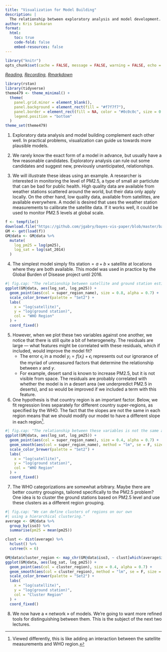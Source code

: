 ```yaml
---
title: "Visualization for Model Building"
description: | 
  The relationship between exploratory analysis and model development.
author: Kris Sankaran
format:
  html:
    toc: true
    code-fold: false
    embed-resources: false
---
```



```r
library("knitr")
opts_chunk$set(cache = FALSE, message = FALSE, warning = FALSE, echo = TRUE)
```

_[Reading](https://arxiv.org/abs/1709.01449), [Recording](https://mediaspace.wisc.edu/media/Week%2012%20%5B3%5D%20Visualization%20for%20Model%20Building/1_zciylnzb), [Rmarkdown](https://github.com/krisrs1128/stat436_s24/blob/main/notes/2024-12-27-week12-2.Rmd)_

```r
library(rstan)
library(tidyverse)
theme479 <- theme_minimal() + 
  theme(
    panel.grid.minor = element_blank(),
    panel.background = element_rect(fill = "#f7f7f7"),
    panel.border = element_rect(fill = NA, color = "#0c0c0c", size = 0.6),
    legend.position = "bottom"
  )
theme_set(theme479)
```

1. Exploratory data analysis and model building complement each other well. In
practical problems, visualization can guide us towards more plausible models.

2. We rarely know the exact form of a model in advance, but usually have a few
reasonable candidates. Exploratory analysis can rule out some candidates and
suggest new, previously unanticipated, relationships.

3. We will illustrate these ideas using an example. A researcher is interested
in monitoring the level of PM2.5, a type of small air particlute that can be bad
for public health. High quality data are available from weather stations
scattered around the world, but their data only apply locally. On the other
hand, low quality data, available from satellites, are available everywhere. A
model is desired that uses the weather station measurements to calibrate the
satellite data. If it works well, it could be used to monitor PM2.5 levels at
global scale.

```r
f <- tempfile()
download.file("https://github.com/jgabry/bayes-vis-paper/blob/master/bayes-vis.RData?raw=true", f)
GM <- get(load(f))
GM@data <- GM@data %>% 
  mutate(
    log_pm25 = log(pm25), 
    log_sat = log(sat_2014)
  )
```

4. The simplest model simply fits $\text{station} = a + b \times
\text{satellite}$ at locations where they are both available. This model was
used in practice by the Global Burden of Disease project until 2016.

```r
#| fig.cap: "The relationship between satellite and ground station estimates of PM2.5."
ggplot(GM@data, aes(log_sat, log_pm25)) +
  geom_point(aes(col = super_region_name), size = 0.8, alpha = 0.7) +
  scale_color_brewer(palette = "Set2") +
  labs(
    x = "log(satellite)",
    y = "log(ground station)",
    col = "WHO Region"
  ) +
  coord_fixed()
```

5. However, when we plot these two variables against one another, we notice that
there is still quite a bit of heterogeneity. The residuals are large — what
features might be correlated with these residuals, which if included, would
improve the model fit?
  	* The error $\epsilon_{i}$ in a model $y_i = f\left(x_{i}\right) +
  	\epsilon_{i}$ represents out our ignorance of the myriad of unmeasured
  	factors that determine the relationship between $x$ and $y$.
	* For example, desert sand is known to increase PM2.5, but it is not visible
	from space. The residuals are probably correlated with whether the model is in
	a desert area (we underpredict PM2.5 in deserts), and so would be improved if
	we included a term with this feature.

6. One hypothesis is that country region is an important factor. Below, we fit
regression lines separately for different country super-regions, as specified by
the WHO. The fact that the slopes are not the same in each region means that we
should modify our model to have a different slope in each region^[Viewed
differently, this is like adding an interaction between the satellite
measurements and WHO region.].

```r
#| fig.cap: "The relationship between these variables is not the same across regions."
ggplot(GM@data, aes(log_sat, log_pm25)) +
  geom_point(aes(col = super_region_name), size = 0.4, alpha = 0.7) +
  geom_smooth(aes(col = super_region_name), method = "lm", se = F, size = 2) +
  scale_color_brewer(palette = "Set2") +
  labs(
    x = "log(satellite)",
    y = "log(ground station)",
    col = "WHO Region"
  ) +
  coord_fixed()
```

7. The WHO categorizations are somewhat arbitrary. Maybe there are better
country groupings, tailored specifically to the PM2.5 problem? One idea is to
cluster the ground stations based on PM2.5 level and use these clusters as a
different region grouping.

```r
#| fig.cap: "We can define clusters of regions on our own
#| using a hierarchical clustering."
average <- GM@data %>% 
  group_by(iso3) %>% 
  summarise(pm25 = mean(pm25))

clust <- dist(average) %>%
  hclust() %>%
  cutree(k = 6)

GM@data$cluster_region <- map_chr(GM@data$iso3, ~ clust[which(average$iso3 == .)])
ggplot(GM@data, aes(log_sat, log_pm25)) +
  geom_point(aes(col = cluster_region), size = 0.4, alpha = 0.7) +
  geom_smooth(aes(col = cluster_region), method = "lm", se = F, size = 2) +
  scale_color_brewer(palette = "Set2") +
  labs(
    x = "log(satellite)",
    y = "log(ground station)",
    col = "Cluster Region"
  ) +
  coord_fixed()
```

8. We now have a « network » of models. We’re going to want more refined tools
for distinguishing between them. This is the subject of the next two lectures.
